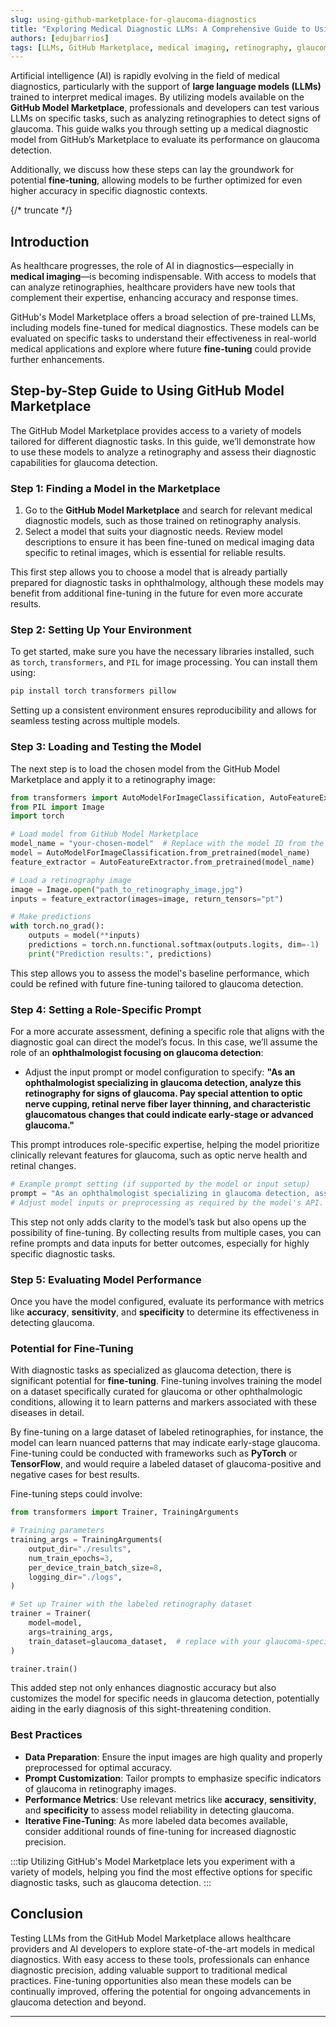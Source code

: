 ```yaml
---
slug: using-github-marketplace-for-glaucoma-diagnostics
title: "Exploring Medical Diagnostic LLMs: A Comprehensive Guide to Using GitHub's Model Marketplace for Glaucoma Detection in Retinographies"
authors: [edujbarrios]
tags: [LLMs, GitHub Marketplace, medical imaging, retinography, glaucoma detection, AI, fine-tuning]
---
```


Artificial intelligence (AI) is rapidly evolving in the field of medical diagnostics, particularly with the support of **large language models (LLMs)** trained to interpret medical images. By utilizing models available on the **GitHub Model Marketplace**, professionals and developers can test various LLMs on specific tasks, such as analyzing retinographies to detect signs of glaucoma. This guide walks you through setting up a medical diagnostic model from GitHub’s Marketplace to evaluate its performance on glaucoma detection. 

Additionally, we discuss how these steps can lay the groundwork for potential **fine-tuning**, allowing models to be further optimized for even higher accuracy in specific diagnostic contexts.

{/* truncate */}

## Introduction

As healthcare progresses, the role of AI in diagnostics—especially in **medical imaging**—is becoming indispensable. With access to models that can analyze retinographies, healthcare providers have new tools that complement their expertise, enhancing accuracy and response times.

GitHub's Model Marketplace offers a broad selection of pre-trained LLMs, including models fine-tuned for medical diagnostics. These models can be evaluated on specific tasks to understand their effectiveness in real-world medical applications and explore where future **fine-tuning** could provide further enhancements.

## Step-by-Step Guide to Using GitHub Model Marketplace

The GitHub Model Marketplace provides access to a variety of models tailored for different diagnostic tasks. In this guide, we’ll demonstrate how to use these models to analyze a retinography and assess their diagnostic capabilities for glaucoma detection.

### Step 1: Finding a Model in the Marketplace

1. Go to the **GitHub Model Marketplace** and search for relevant medical diagnostic models, such as those trained on retinography analysis.
2. Select a model that suits your diagnostic needs. Review model descriptions to ensure it has been fine-tuned on medical imaging data specific to retinal images, which is essential for reliable results.

This first step allows you to choose a model that is already partially prepared for diagnostic tasks in ophthalmology, although these models may benefit from additional fine-tuning in the future for even more accurate results.

### Step 2: Setting Up Your Environment

To get started, make sure you have the necessary libraries installed, such as `torch`, `transformers`, and `PIL` for image processing. You can install them using:

```bash
pip install torch transformers pillow
```

Setting up a consistent environment ensures reproducibility and allows for seamless testing across multiple models.

### Step 3: Loading and Testing the Model

The next step is to load the chosen model from the GitHub Model Marketplace and apply it to a retinography image:

```python
from transformers import AutoModelForImageClassification, AutoFeatureExtractor
from PIL import Image
import torch

# Load model from GitHub Model Marketplace
model_name = "your-chosen-model"  # Replace with the model ID from the marketplace
model = AutoModelForImageClassification.from_pretrained(model_name)
feature_extractor = AutoFeatureExtractor.from_pretrained(model_name)

# Load a retinography image
image = Image.open("path_to_retinography_image.jpg")
inputs = feature_extractor(images=image, return_tensors="pt")

# Make predictions
with torch.no_grad():
    outputs = model(**inputs)
    predictions = torch.nn.functional.softmax(outputs.logits, dim=-1)
    print("Prediction results:", predictions)
```

This step allows you to assess the model's baseline performance, which could be refined with future fine-tuning tailored to glaucoma detection.

### Step 4: Setting a Role-Specific Prompt

For a more accurate assessment, defining a specific role that aligns with the diagnostic goal can direct the model’s focus. In this case, we’ll assume the role of an **ophthalmologist focusing on glaucoma detection**:

- Adjust the input prompt or model configuration to specify: **"As an ophthalmologist specializing in glaucoma detection, analyze this retinography for signs of glaucoma. Pay special attention to optic nerve cupping, retinal nerve fiber layer thinning, and characteristic glaucomatous changes that could indicate early-stage or advanced glaucoma."**

This prompt introduces role-specific expertise, helping the model prioritize clinically relevant features for glaucoma, such as optic nerve health and retinal changes.

```python
# Example prompt setting (if supported by the model or input setup)
prompt = "As an ophthalmologist specializing in glaucoma detection, assess this retinography for optic nerve cupping, retinal thinning, and glaucomatous changes."
# Adjust model inputs or preprocessing as required by the model's API.
```

This step not only adds clarity to the model’s task but also opens up the possibility of fine-tuning. By collecting results from multiple cases, you can refine prompts and data inputs for better outcomes, especially for highly specific diagnostic tasks.

### Step 5: Evaluating Model Performance

Once you have the model configured, evaluate its performance with metrics like **accuracy**, **sensitivity**, and **specificity** to determine its effectiveness in detecting glaucoma.

### Potential for Fine-Tuning

With diagnostic tasks as specialized as glaucoma detection, there is significant potential for **fine-tuning**. Fine-tuning involves training the model on a dataset specifically curated for glaucoma or other ophthalmologic conditions, allowing it to learn patterns and markers associated with these diseases in detail.

By fine-tuning on a large dataset of labeled retinographies, for instance, the model can learn nuanced patterns that may indicate early-stage glaucoma. Fine-tuning could be conducted with frameworks such as **PyTorch** or **TensorFlow**, and would require a labeled dataset of glaucoma-positive and negative cases for best results.

Fine-tuning steps could involve:

```python
from transformers import Trainer, TrainingArguments

# Training parameters
training_args = TrainingArguments(
    output_dir="./results",
    num_train_epochs=3,
    per_device_train_batch_size=8,
    logging_dir="./logs",
)

# Set up Trainer with the labeled retinography dataset
trainer = Trainer(
    model=model,
    args=training_args,
    train_dataset=glaucoma_dataset,  # replace with your glaucoma-specific dataset
)

trainer.train()
```

This added step not only enhances diagnostic accuracy but also customizes the model for specific needs in glaucoma detection, potentially aiding in the early diagnosis of this sight-threatening condition.

### Best Practices

- **Data Preparation**: Ensure the input images are high quality and properly preprocessed for optimal accuracy.
- **Prompt Customization**: Tailor prompts to emphasize specific indicators of glaucoma in retinography images.
- **Performance Metrics**: Use relevant metrics like **accuracy**, **sensitivity**, and **specificity** to assess model reliability in detecting glaucoma.
- **Iterative Fine-Tuning**: As more labeled data becomes available, consider additional rounds of fine-tuning for increased diagnostic precision.

:::tip
Utilizing GitHub's Model Marketplace lets you experiment with a variety of models, helping you find the most effective options for specific diagnostic tasks, such as glaucoma detection.
:::

## Conclusion

Testing LLMs from the GitHub Model Marketplace allows healthcare providers and AI developers to explore state-of-the-art models in medical diagnostics. With easy access to these tools, professionals can enhance diagnostic precision, adding valuable support to traditional medical practices. Fine-tuning opportunities also mean these models can be continually improved, offering the potential for ongoing advancements in glaucoma detection and beyond.

---
